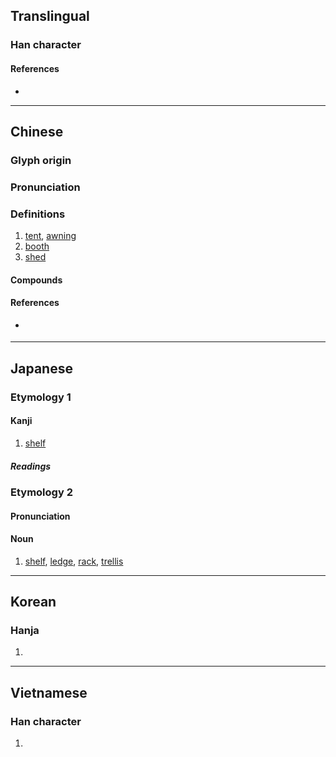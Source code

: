 {{character info/new}}
{{also|柵|栅}}
==Translingual==

===Han character===
{{Han char|rn=75|rad=木|as=08|sn=12|four=47920|canj=DBB|ids=⿰木朋}}

====References====
* {{Han ref|kx=0533.020|dkj=14941|dj=0921.030|hdz=21235.120|uh=68DA|ud=26842|bh=B4D7|bd=46295}}

----

==Chinese==
{{zh-forms}}

===Glyph origin===
{{Han etym}}

===Pronunciation===
{{zh-pron
|m=péng
|ma=Zh-péng.ogg
|c=paang4
|h=
|mn=pêng/qz,xm,zz:phêng/qz,tp,xm:pîⁿ/kh,zz:pêⁿ
|mn_note=pêng/phêng - literary, pêⁿ/pîⁿ - vernacular
|w=
|mc=y
|oc=y
|cat=n
}}

===Definitions===
{{zh-hanzi}}

# [[tent]], [[awning]] {{zh-mw|m:座}}
# [[booth]]
# [[shed]]

====Compounds====
{{zh-der|fold=1|卷棚|帳棚|大陸棚|彩棚|廠棚|工棚|山棚|孤棚|大布棚|天棚|棚攔|涼棚|樂棚|棚車|棚子|浮棚|搭棚|爬孤棚|棚架|書棚本|灰棚|棚戶|棚蜘蛛|捲棚|棚匠|窩棚|牛棚|棚規|棚館|瓜棚|棚圈|爆棚|棚鋪|攝影棚|棚朳|歹戲拖棚|棚裂|綵棚|考棚|馬棚|罩棚|腰棚|馬棚風|馬面戰棚|頂棚|雨棚|陸棚|茅草棚|蓆棚|草棚|草窩棚|茶棚|芭棚|蔭棚}}

====References====
* {{qualifier|Min Nan}} {{thcwd|8507}}

----

==Japanese==

===Etymology 1===

====Kanji====
{{ja-kanji|grade=c|rs=木08}}

# [[shelf]]

=====Readings=====
{{ja-readings
|on=ほう
|kun=たな-
}}

===Etymology 2===
{{ja-kanjitab|たな|yomi=kun}}

====Pronunciation====
{{ja-pron|たな|y=kun}}

====Noun====
{{ja-noun|たな}}

# [[shelf]], [[ledge]], [[rack]], [[trellis]]

----

==Korean==

===Hanja===
{{ko-hanja|hangeul=붕}}

# {{defn|lang=ko|sort=木08}}

----

==Vietnamese==

===Han character===
{{vi-hantu|[[bằng]]|rs=木08}}

# {{defn|lang=vi|sort=木08}}